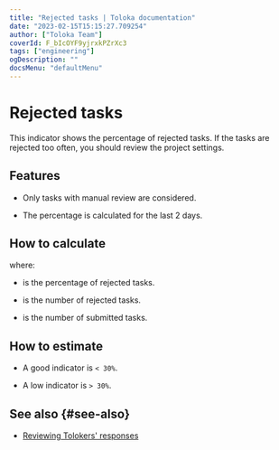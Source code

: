 ```yaml
---
title: "Rejected tasks | Toloka documentation"
date: "2023-02-15T15:15:27.709254"
author: ["Toloka Team"]
coverId: F_bIcOYF9yjrxkPZrXc3
tags: ["engineering"]
ogDescription: ""
docsMenu: "defaultMenu"
---
```



# Rejected tasks

This indicator shows the percentage of rejected tasks. If the tasks are rejected too often, you should review the project settings.

## Features

- Only tasks with manual review are considered.

- The percentage is calculated for the last 2 days.

## How to calculate

<Formula withoutContainer={true} content="$P_{reject} = \frac{T_{reject}}{T_{subm}}\times100$"/>

where:

- <Formula withoutContainer={true} content="$P_{reject}$"/> is the percentage of rejected tasks.

- <Formula withoutContainer={true} content="$T_{reject}$"/> is the number of rejected tasks.

- <Formula withoutContainer={true} content="$T_{subm}$"/> is the number of submitted tasks.

## How to estimate

- A good indicator is `< 30%`.

- A low indicator is `> 30%`.

## See also {#see-also}

- [Reviewing Tolokers' responses](/docs/guide/accept)

<ContactGuideSupport/>

